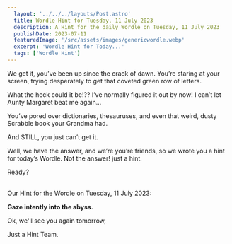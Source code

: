 ```yaml
---
  layout: '../../../layouts/Post.astro'
  title: Wordle Hint for Tuesday, 11 July 2023
  description: A Hint for the daily Wordle on Tuesday, 11 July 2023
  publishDate: 2023-07-11
  featuredImage: '/src/assets/images/genericwordle.webp'
  excerpt: 'Wordle Hint for Today...'
  tags: ['Wordle Hint']
---
```


  We get it, you’ve been up since the crack of dawn. You’re staring at your screen, trying desperately to get that coveted green row of letters. 

  What the heck could it be!??
  I’ve normally figured it out by now!
  I can’t let Aunty Margaret beat me again… 

  You’ve pored over dictionaries, thesauruses, and even that weird, dusty Scrabble book your Grandma had.

  And STILL, you just can’t get it. 

  Well, we have the answer, and we’re you’re friends, so we wrote you a hint for today’s Wordle.
  Not the answer! just a hint. 

  Ready?<br /><br />

  Our Hint for the Wordle on Tuesday, 11 July 2023:

  **Gaze intently into the abyss.**

  Ok, we'll see you again tomorrow, 

  Just a Hint Team.
  